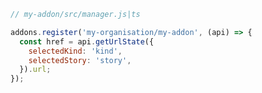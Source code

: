 ```js
// my-addon/src/manager.js|ts

addons.register('my-organisation/my-addon', (api) => {
  const href = api.getUrlState({
    selectedKind: 'kind',
    selectedStory: 'story',
  }).url;
});
```
